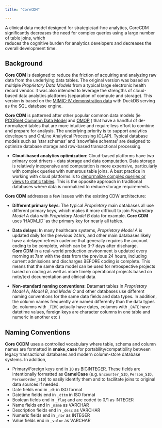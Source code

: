 ```yaml
---
title: "CoreCDM"

---
```


A clinical data model designed for strategic/ad-hoc analytics, CoreCDM significantly 
decreases the need for complex queries using a large number of table joins, which  
reduces the cognitive burden for analytics developers and decreases the overall development time.

## Background

__Core CDM__ is designed to reduce the friction of acquiring and 
analyzing raw data from the underlying data tables. The original version was 
based on multiple *Proprietary Data Models* from a typical large electronic 
health record vendor. It was also intended to leverage the strengths of 
cloud-based data analytics platforms (separation of compute and storage). This 
version is based on the [MIMIC-IV demonstration data](../MIMIC_IV/) with 
DuckDB serving as the SQL database engine. 


__Core CDM__ is patterned after other popular common data models (ie 
[PCORnet Common Data Model](https://pcornet.org/data/) and
[OMOP](https://www.ohdsi.org/data-standardization/the-common-data-model/)
) that have a handful of de-normalized tables 
that are more intuitive and require less effort to combine and prepare for analysis. 
The underlying priority is to support analytics developers and OnLine Analytical Processing (OLAP). 
Typical database models  such as 'star schemas' and 'snowflake schemas' are designed 
to optimize database storage and row-based transactional processing. 

* __Cloud-based analytics optimization__: 
Cloud-based platforms have two primary cost drivers - data storage and data computation. 
Data storage is relatively inexpensive and computation is more expensive, 
particularly with complex queries with numerous table joins.
 A best practice in working with cloud platforms is to 
[denormalize complex queries or views to static tables](https://medium.com/hashmapinc/5-things-i-wish-i-knew-before-learning-snowflake-6d68ad05560b). 
This is the opposite approach in traditional databases where data is normalized to reduce storage requirements. 

__Core CDM__ addresses a few issues with the existing CDW architecture: 
 
* __Different primary keys__: 
The typical *Proprietary* main databases all use different primary keys, 
which makes it more difficult to join *Proprietary Model A* data with *Proprietary Model B* data for example.
 __Core CDM__ uses
  'HADM_ID' as the primary key for nearly all tables.  

* __Data delays__: 
In many healthcare systems, *Proprietary Model A* is updated daily for the previous 24hrs, 
and other main databases likely have a delayed refresh cadence 
that generally requires the account coding to be complete, 
which can be 3-7 days after discharge.  
 __Core CDM__ in a real-world production environment is updated every morning at 7am 
with the data from the previous 24 hours, 
including current admissions and discharges BEFORE coding is complete. 
This means that the same data model can be used for retrospective projects based on coding 
as well as more timely operational projects based on note/text documentation and clinical data. 

* __Non-standard naming conventions__: 
Datamart tables in *Proprietary Model A*, *Model B*, and *Model C* 
and other databases use different naming conventions for the same data fields and data types. 
In addition, the column names frequently are named differently than the data types (ie. 
columns with `_TIME` actually have dates, 
columns with `_DATE` have datetime values, 
foreign keys are character columns in one table and numeric in another
etc.)  


## Naming Conventions 


 __Core CCDM__
uses a controlled vocabulary where table, schema and column names are 
formatted in **snake_case** for portability/compatibility between 
legacy transactional databases and modern column-store database systems. In addition,  

   - Primary/Foreign keys end in `ID` as BIGINTEGER. These fields are intentionally
    formatted as **CamelCase** (e.g. `Encounter_SID`, `Person_SID`, `PersonOrder_SID`) to easily identify them and to 
    facilitate joins to original data sources if needed.
   - Date fields end in `_dt` in ISO format
   - Datetime fields end in `_dttm` in ISO format
   - Boolean fields end in `_flag` and are coded to 0/1 as INTEGER
   - Name fields end in `_name` as VARCHAR
   - Description fields end in `_desc` as VARCHAR
   - Numeric fields end in `_nbr` as INTEGER
   - Value fields end in `_value` as VARCHAR
   

